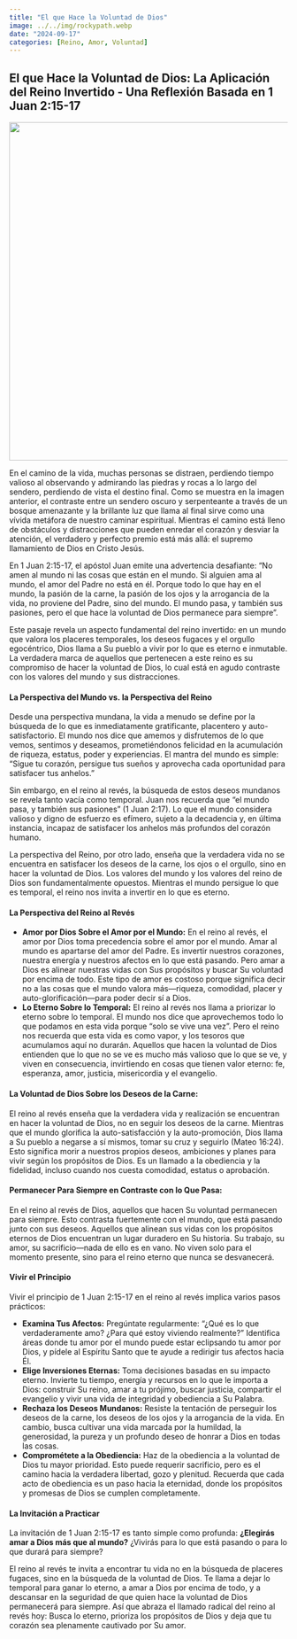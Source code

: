 ```yaml
---
title: "El que Hace la Voluntad de Dios"
image: ../../img/rockypath.webp
date: "2024-09-17"
categories: [Reino, Amor, Voluntad]
---
```


## El que Hace la Voluntad de Dios: La Aplicación del Reino Invertido - Una Reflexión Basada en 1 Juan 2:15-17

![](/posts/img/rockypath.webp){fig-align="center" width="611"}

En el camino de la vida, muchas personas se distraen, perdiendo tiempo valioso al observando y admirando las piedras y rocas a lo largo del sendero, perdiendo de vista el destino final. Como se muestra en la imagen anterior, el contraste entre un sendero oscuro y serpenteante a través de un bosque amenazante y la brillante luz que llama al final sirve como una vívida metáfora de nuestro caminar espiritual. Mientras el camino está lleno de obstáculos y distracciones que pueden enredar el corazón y desviar la atención, el verdadero y perfecto premio está más allá: el supremo llamamiento de Dios en Cristo Jesús.

En 1 Juan 2:15-17, el apóstol Juan emite una advertencia desafiante: “No amen al mundo ni las cosas que están en el mundo. Si alguien ama al mundo, el amor del Padre no está en él. Porque todo lo que hay en el mundo, la pasión de la carne, la pasión de los ojos y la arrogancia de la vida, no proviene del Padre, sino del mundo. El mundo pasa, y también sus pasiones, pero el que hace la voluntad de Dios permanece para siempre”.

Este pasaje revela un aspecto fundamental del reino invertido: en un mundo que valora los placeres temporales, los deseos fugaces y el orgullo egocéntrico, Dios llama a Su pueblo a vivir por lo que es eterno e inmutable. La verdadera marca de aquellos que pertenecen a este reino es su compromiso de hacer la voluntad de Dios, lo cual está en agudo contraste con los valores del mundo y sus distracciones.

#### La Perspectiva del Mundo vs. la Perspectiva del Reino

Desde una perspectiva mundana, la vida a menudo se define por la búsqueda de lo que es inmediatamente gratificante, placentero y auto-satisfactorio. El mundo nos dice que amemos y disfrutemos de lo que vemos, sentimos y deseamos, prometiéndonos felicidad en la acumulación de riqueza, estatus, poder y experiencias. El mantra del mundo es simple: "Sigue tu corazón, persigue tus sueños y aprovecha cada oportunidad para satisfacer tus anhelos."

Sin embargo, en el reino al revés, la búsqueda de estos deseos mundanos se revela tanto vacía como temporal. Juan nos recuerda que "el mundo pasa, y también sus pasiones" (1 Juan 2:17). Lo que el mundo considera valioso y digno de esfuerzo es efímero, sujeto a la decadencia y, en última instancia, incapaz de satisfacer los anhelos más profundos del corazón humano.

La perspectiva del Reino, por otro lado, enseña que la verdadera vida no se encuentra en satisfacer los deseos de la carne, los ojos o el orgullo, sino en hacer la voluntad de Dios. Los valores del mundo y los valores del reino de Dios son fundamentalmente opuestos. Mientras el mundo persigue lo que es temporal, el reino nos invita a invertir en lo que es eterno.

#### La Perspectiva del Reino al Revés

-   **Amor por Dios Sobre el Amor por el Mundo:** En el reino al revés, el amor por Dios toma precedencia sobre el amor por el mundo. Amar al mundo es apartarse del amor del Padre. Es invertir nuestros corazones, nuestra energía y nuestros afectos en lo que está pasando. Pero amar a Dios es alinear nuestras vidas con Sus propósitos y buscar Su voluntad por encima de todo. Este tipo de amor es costoso porque significa decir no a las cosas que el mundo valora más—riqueza, comodidad, placer y auto-glorificación—para poder decir sí a Dios.
-   **Lo Eterno Sobre lo Temporal:** El reino al revés nos llama a priorizar lo eterno sobre lo temporal. El mundo nos dice que aprovechemos todo lo que podamos en esta vida porque "solo se vive una vez". Pero el reino nos recuerda que esta vida es como vapor, y los tesoros que acumulamos aquí no durarán. Aquellos que hacen la voluntad de Dios entienden que lo que no se ve es mucho más valioso que lo que se ve, y viven en consecuencia, invirtiendo en cosas que tienen valor eterno: fe, esperanza, amor, justicia, misericordia y el evangelio.

#### **La Voluntad de Dios Sobre los Deseos de la Carne:**

El reino al revés enseña que la verdadera vida y realización se encuentran en hacer la voluntad de Dios, no en seguir los deseos de la carne. Mientras que el mundo glorifica la auto-satisfacción y la auto-promoción, Dios llama a Su pueblo a negarse a sí mismos, tomar su cruz y seguirlo (Mateo 16:24). Esto significa morir a nuestros propios deseos, ambiciones y planes para vivir según los propósitos de Dios. Es un llamado a la obediencia y la fidelidad, incluso cuando nos cuesta comodidad, estatus o aprobación.

#### **Permanecer Para Siempre en Contraste con lo Que Pasa:**

En el reino al revés de Dios, aquellos que hacen Su voluntad permanecen para siempre. Esto contrasta fuertemente con el mundo, que está pasando junto con sus deseos. Aquellos que alinean sus vidas con los propósitos eternos de Dios encuentran un lugar duradero en Su historia. Su trabajo, su amor, su sacrificio—nada de ello es en vano. No viven solo para el momento presente, sino para el reino eterno que nunca se desvanecerá.

#### Vivir el Principio

Vivir el principio de 1 Juan 2:15-17 en el reino al revés implica varios pasos prácticos:

-   **Examina Tus Afectos:** Pregúntate regularmente: “¿Qué es lo que verdaderamente amo? ¿Para qué estoy viviendo realmente?” Identifica áreas donde tu amor por el mundo puede estar eclipsando tu amor por Dios, y pídele al Espíritu Santo que te ayude a redirigir tus afectos hacia Él.
-   **Elige Inversiones Eternas:** Toma decisiones basadas en su impacto eterno. Invierte tu tiempo, energía y recursos en lo que le importa a Dios: construir Su reino, amar a tu prójimo, buscar justicia, compartir el evangelio y vivir una vida de integridad y obediencia a Su Palabra.
-   **Rechaza los Deseos Mundanos:** Resiste la tentación de perseguir los deseos de la carne, los deseos de los ojos y la arrogancia de la vida. En cambio, busca cultivar una vida marcada por la humildad, la generosidad, la pureza y un profundo deseo de honrar a Dios en todas las cosas.
-   **Comprométete a la Obediencia:** Haz de la obediencia a la voluntad de Dios tu mayor prioridad. Esto puede requerir sacrificio, pero es el camino hacia la verdadera libertad, gozo y plenitud. Recuerda que cada acto de obediencia es un paso hacia la eternidad, donde los propósitos y promesas de Dios se cumplen completamente.

#### La Invitación a Practicar

La invitación de 1 Juan 2:15-17 es tanto simple como profunda: **¿Elegirás amar a Dios más que al mundo?** ¿Vivirás para lo que está pasando o para lo que durará para siempre?

El reino al revés te invita a encontrar tu vida no en la búsqueda de placeres fugaces, sino en la búsqueda de la voluntad de Dios. Te llama a dejar lo temporal para ganar lo eterno, a amar a Dios por encima de todo, y a descansar en la seguridad de que quien hace la voluntad de Dios permanecerá para siempre. Así que abraza el llamado radical del reino al revés hoy: Busca lo eterno, prioriza los propósitos de Dios y deja que tu corazón sea plenamente cautivado por Su amor.

